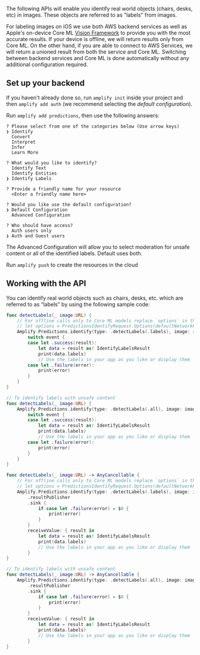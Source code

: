 The following APIs will enable you identify real world objects (chairs, desks, etc) in images.  These objects are referred to as "labels" from images.

For labeling images on iOS we use both AWS backend services as well as Apple's on-device Core ML [Vision Framework](https://developer.apple.com/documentation/vision) to provide you with the most accurate results.  If your device is offline, we will return results only from Core ML.  On the other hand, if you are able to connect to AWS Services, we will return a unioned result from both the service and Core ML.  Switching between backend services and Core ML is done automatically without any additional configuration required.

## Set up your backend

If you haven't already done so, run `amplify init` inside your project and then `amplify add auth` (we recommend selecting the *default configuration*).

Run `amplify add predictions`, then use the following answers:

```console
? Please select from one of the categories below (Use arrow keys)
❯ Identify
  Convert
  Interpret
  Infer
  Learn More
  
? What would you like to identify?
  Identify Text
  Identify Entities
❯ Identify Labels

? Provide a friendly name for your resource
  <Enter a friendly name here>

? Would you like use the default configuration?
❯ Default Configuration
  Advanced Configuration

? Who should have access?
  Auth users only
❯ Auth and Guest users  

```

The Advanced Configuration will allow you to select moderation for unsafe content or all of the identified labels. Default uses both.

Run `amplify push` to create the resources in the cloud

## Working with the API

You can identify real world objects such as chairs, desks, etc. which are referred to as “labels” by using the following sample code:

<BlockSwitcher>

<CodeBlock name="Listener (iOS 11+)">

```swift
func detectLabels(_ image:URL) {
    // For offline calls only to Core ML models replace `options` in the call below with this instance:
    // let options = PredictionsIdentifyRequest.Options(defaultNetworkPolicy: .offline, pluginOptions: nil)
    Amplify.Predictions.identify(type: .detectLabels(.labels), image: image) { event in
        switch event {
        case let .success(result):
            let data = result as! IdentifyLabelsResult
            print(data.labels)
            // Use the labels in your app as you like or display them
        case let .failure(error):
            print(error)
        }
    }
}

// To identify labels with unsafe content
func detectLabels(_ image:URL) {
    Amplify.Predictions.identify(type: .detectLabels(.all), image: image) { event in
        switch event {
        case let .success(result):
            let data = result as! IdentifyLabelsResult
            print(data.labels)
            // Use the labels in your app as you like or display them
        case let .failure(error):
            print(error)
        }
    }
}
```

</CodeBlock>

<CodeBlock name="Combine (iOS 13+)">

```swift
func detectLabels(_ image:URL) -> AnyCancellable {
    // For offline calls only to Core ML models replace `options` in the call below with this instance:
    // let options = PredictionsIdentifyRequest.Options(defaultNetworkPolicy: .offline, pluginOptions: nil)
    Amplify.Predictions.identify(type: .detectLabels(.labels), image: image)
        .resultPublisher
        .sink {
            if case let .failure(error) = $0 {
                print(error)
            }
        }
        receiveValue: { result in
            let data = result as! IdentifyLabelsResult
            print(data.labels)
            // Use the labels in your app as you like or display them
        }
}

// To identify labels with unsafe content
func detectLabels(_ image:URL) -> AnyCancellable {
    Amplify.Predictions.identify(type: .detectLabels(.all), image: image)
        .resultPublisher
        .sink {
            if case let .failure(error) = $0 {
                print(error)
            }
        }
        receiveValue: { result in
            let data = result as! IdentifyLabelsResult
            print(data.labels)
            // Use the labels in your app as you like or display them
        }
}
```

</CodeBlock>

</BlockSwitcher>
